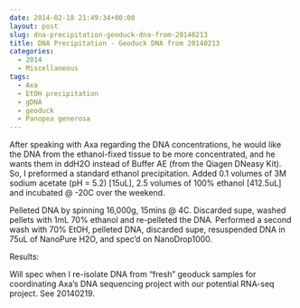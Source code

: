 ```yaml
---
date: 2014-02-18 21:49:34+00:00
layout: post
slug: dna-precipitation-geoduck-dna-from-20140213
title: DNA Precipitation - Geoduck DNA from 20140213
categories:
  - 2014
  - Miscellaneous
tags:
  - Axa
  - EtOH precipitation
  - gDNA
  - geoduck
  - Panopea generosa
---
```


After speaking with Axa regarding the DNA concentrations, he would like the DNA from the ethanol-fixed tissue to be more concentrated, and he wants them in ddH2O instead of Buffer AE (from the Qiagen DNeasy Kit). So, I preformed a standard ethanol precipitation. Added 0.1 volumes of 3M sodium acetate (pH = 5.2) [15uL], 2.5 volumes of 100% ethanol [412.5uL] and incubated @ -20C over the weekend.

Pelleted DNA by spinning 16,000g, 15mins @ 4C. Discarded supe, washed pellets with 1mL 70% ethanol and re-pelleted the DNA. Performed a second wash with 70% EtOH, pelleted DNA, discarded supe, resuspended DNA in 75uL of NanoPure H2O, and spec'd on NanoDrop1000.

Results:

Will spec when I re-isolate DNA from "fresh" geoduck samples for coordinating Axa's DNA sequencing project with our potential RNA-seq project. See 20140219.

